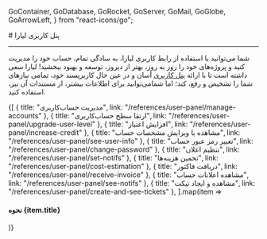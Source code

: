
  GoContainer,
  GoDatabase,
  GoRocket,
  GoServer,
  GoMail,
  GoGlobe,
  GoArrowLeft,
} from "react-icons/go";

<Layout>
# پنل کاربری لیارا
<hr className="mb-2" />

شما می‌توانید با استفاده از رابط کاربری لیارا، به سادگی تمام، حساب خود را مدیریت کنید و پروژه‌های خود را روز به روز، بهتر از دیروز، توسعه و بهبود ببخشید!
لیارا سعی داشته است تا با ارائه <a href="https://console.liara.ir" className="blue-link">پنل کاربری</a> آسان و در عین حال کاربرپسند خود، تمامی نیازهای شما را تشخیص و رفع، کند؛ اما شما‌می‌توانید برای اطلاعات بیشتر، از مستندات آن نیز، استفاده کنید. 
<Section id="also-read" title="در ادامه، بخوانید:" />

<div className="grid grid-cols-2 gap-4">
            {[
      {
        title: "مدیریت حساب‌کاربری",
        link: "/references/user-panel/manage-accounts"
      },
      {
        title: "ارتقا سطح حساب‌کاربری",
        link: "/references/user-panel/upgrade-user-level"
      },
      {
        title: "افزایش اعتبار",
        link: "/references/user-panel/increase-credit"
      },
      {
        title: "مشاهده یا ویرایش مشخصات حساب",
        link: "/references/user-panel/see-user-info"
      },
      {
        title: "تغییر رمز عبور حساب",
        link: "/references/user-panel/change-password"
      },
      {
        title: "تنظیم اعلان",
        link: "/references/user-panel/set-notifs"
      },
      {
        title: "تخمین هزینه‌ها",
        link: "/references/user-panel/cost-estimation"
      },
      {
        title: "دریافت فاکتور",
        link: "/references/user-panel/receive-invoice"
      },
      {
        title: "مشاهده اعلانات حساب",
        link: "/references/user-panel/see-notifs"
      },
      {
        title: "مشاهده و ایجاد تیکت",
        link: "/references/user-panel/create-and-see-tickets"
      },
  ].map(item =>
              <Link href={item.link}>
                <Card className="flex cursor-pointer w-full items-center justify-between">
                  <div className="flex items-center gap-3">
                    <h4>
                      نحوه {item.title}
                    </h4>
                  </div>
                  <GoArrowLeft className="ml-1" />
                </Card>
              </Link>
            )}
          </div>

<br />

</Layout>